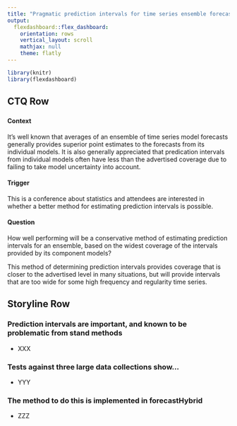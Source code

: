 ```yaml
---
title: "Pragmatic prediction intervals for time series ensemble forecasts"
output: 
  flexdashboard::flex_dashboard:
    orientation: rows
    vertical_layout: scroll
    mathjax: null
    theme: flatly
---
```


```r
library(knitr)
library(flexdashboard)
```

CTQ Row
-----------------------------------------------------------------------

### 

#### Context

It's well known that averages of an ensemble of time series model forecasts generally provides superior point estimates to the forecasts from its individual models.  It is also generally appreciated that predication intervals from individual models often have less than the advertised coverage due to failing to take model uncertainty into account.

#### Trigger

This is a conference about statistics and attendees are interested in whether a better method for estimating prediction intervals is possible.

#### Question

How well performing will be a conservative method of estimating prediction intervals for an ensemble, based on the widest coverage of the intervals provided by its component models?

<div id="answer" class="alert alert-info">
This method of determining prediction intervals provides coverage that is closer to the advertised level in many situations, but will provide intervals that are too wide for some high frequency and regularity time series.
</div>


Storyline Row
-----------------------------------------------------------------------

### Prediction intervals are important, and known to be problematic from stand methods

* XXX

### Tests against three large data collections show...

* YYY

### The method to do this is implemented in forecastHybrid

* ZZZ
